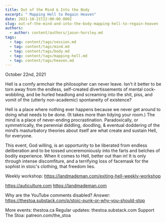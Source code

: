 ```yaml
---
title: Out of the Mind & Into the Body
excerpt: " Mapping Hell to Regain Heaven"
date: 2021-10-21T22:00:00.000Z
slug: out-of-the-mind-and-into-the-body-mapping-hell-to-regain-heaven
authors:
  - author: content/authors/jasun-horsley.md
tags:
  - tag: content/tags/session.md
  - tag: content/tags/mind.md
  - tag: content/tags/body.md
  - tag: content/tags/mapping-hell.md
  - tag: content/tags/heaven.md
---
```


October 22nd, 2021

Hell is a comfy armchair the philosopher can never leave. Isn't it better to be torn away from the endless, self-created divertissements of mental cock-wobbling, and be hurled headlong and screaming into the shit, piss, and vomit of the (utterly non-academic) spontaneity of existence?

Hell is a place where nothing ever happens because we never get around to doing what needs to be done. (It takes more than tidying your room.) The mind is a place of never-ending procrastination. Paradoxically, or symmetrically, the perennial diddling, doodling, & eventual doddering of the mind’s masturbatory theories about itself are what create and sustain Hell­, for everyone.

This event, God willing, is an opportunity to be liberated from endless deliberation and to be tossed unceremoniously into the farts and belches of bodily experience. When it comes to Hell, better out than in! It is only through intense discomfiture, and a terrifying loss of facemask for the sophist in stoic's clothing, that freedom lies.

Weekly workshop: https://landmademan.com/exiting-hell-weekly-workshop

https://auticulture.com
https://landmademan.com

Why are the YouTube comments disabled? Answer: https://thestoa.substack.com/p/stoic-punk-or-why-you-should-stop

More events: thestoa.ca 
Regular updates: thestoa.substack.com 
Support The Stoa: patreon.com/the_stoa
